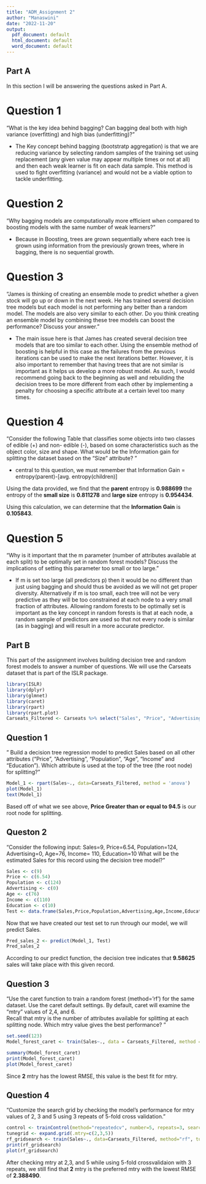 ---
title: "ADM_Assignment 2"
author: "Manaswini"
date: "2022-11-20"
output:
  pdf_document: default
  html_document: default
  word_document: default
---
## Part A

In this section I will be answering the questions asked in Part A.

# Question 1
"What  is  the  key  idea  behind  bagging?  Can  bagging  deal  both  with  high  variance 
(overfitting) and high bias (underfitting)?"

- The Key concept behind bagging (bootstratp aggregation) is that we are reducing variance by selecting random samples of the training set using replacement (any given value may appear multiple times or not at all) and then each weak learner is fit on  each data sample. This method is used to fight overfitting (variance) and would not be a viable option to tackle underfitting.

# Question 2
"Why bagging models are computationally more efficient when compared to boosting 
models with the same number of weak learners?"

- Because in Boosting, trees are grown sequentially where each tree is grown using information from the previously grown trees, where in bagging, there is no sequential growth. 

# Question 3
"James is thinking of creating an ensemble mode to predict whether a given stock will 
go up or down in the next week.  He has trained several decision tree models but each model 
is not performing any better than a random model. The models are also very similar to each 
other. Do you think creating an ensemble model by combining these tree models can boost 
the performance? Discuss your answer."

- The main issue here is that James has created several decision tree models that are too similar to each other. Using the ensemble method of boosting is helpful in this case as the failures from the previous iterations can be used to make the next iterations better. However, it is also important to remember that having trees that are not similar is important as it helps us develop a more robust model. As such, I would recommend going back to the beginning as well and rebuilding the decision trees to be more different from each other by implementing a penalty for choosing a specific attribute at a certain level too many times. 

# Question 4
"Consider the following Table that classifies some objects into two classes of edible (+) 
and non- edible (-), based on some characteristics such as the object color, size and shape. 
What would be the Information gain for splitting the dataset based on the “Size” attribute? "

- central to this question, we must remember that Information Gain = entropy(parent)-[avg. entropy(children)]

Using the data provided, we find that the **parent** entropy is **0.988699**
the entropy of the **small size** is **0.811278** and **large size** entropy is **0.954434**.

Using this calculation, we can determine that the **Information Gain** is **0.105843**.

# Question 5
"Why is it important that the m parameter (number of attributes available at each 
split) to be optimally set in random forest models? Discuss the implications of setting this 
parameter too small or too large."

- If m is set too large (all predictors p) then it would be no different than just using bagging and should thus be avoided as we will not get proper diversity. Alternatively if m is too small, each tree will not be very predictive as they will be too constrained at each node to a very small fraction of attributes. Allowing random forests to be optimally set is important as the key concept in random forests is that at each node, a random sample of predictors are used so that not every node is similar (as in bagging) and will result in a more accurate predictor.

## Part B
This part of the assignment involves building decision tree and random forest models to answer a number of questions. We will use the Carseats dataset that is part of the ISLR package. 

```{r}
library(ISLR)
library(dplyr)
library(glmnet)
library(caret)
library(rpart)
library(rpart.plot)
Carseats_Filtered <- Carseats %>% select("Sales", "Price", "Advertising", "Population", "Age", "Income", "Education")
```

## Question 1
" Build  a  decision  tree  regression  model  to  predict  Sales  based  on  all  other  attributes 
("Price", "Advertising", "Population", "Age", "Income" and "Education").  Which attribute is 
used at the top of the tree (the root node) for splitting?"

```{r}
Model_1 <- rpart(Sales~., data=Carseats_Filtered, method = 'anova')
plot(Model_1)
text(Model_1)
```
Based off of what we see above, **Price Greater than or equal to 94.5** is our root node for splitting.

## Queston 2
"Consider the following input:
Sales=9, Price=6.54, Population=124, Advertising=0, Age=76, Income= 110, Education=10
What will be the estimated Sales for this record using the decision tree model?"

```{r}
Sales <- c(9)
Price <- c(6.54)
Population <- c(124)
Advertising <- c(0)
Age <- c(76)
Income <- c(110)
Education <- c(10)
Test <- data.frame(Sales,Price,Population,Advertising,Age,Income,Education)

```


Now that we have created our test set to run through our model, we will predict Sales.

```{r}
Pred_sales_2 <- predict(Model_1, Test)
Pred_sales_2

```

According to our predict function, the decision tree indicates that **9.58625** sales will take place with this given record.

## Question 3
"Use the caret function to train a random forest (method=’rf’) for the same dataset. Use 
the caret default settings. By default, caret will examine the “mtry” values of 2,4, and 6.         
Recall that mtry is the number of attributes available for splitting at each splitting node. 
Which mtry value gives the best performance? "


```{r}
set.seed(123)
Model_forest_caret <- train(Sales~., data = Carseats_Filtered, method = 'rf')

```

```{r}
summary(Model_forest_caret)
print(Model_forest_caret)
plot(Model_forest_caret)

```


Since **2** mtry has the lowest RMSE, this value is the best fit for mtry. 

## Question 4
"Customize the search grid by checking the model’s performance for mtry values of 2, 
3 and 5 using 3 repeats of 5-fold cross validation."



```{r}
control <- trainControl(method="repeatedcv", number=5, repeats=3, search="grid")
tunegrid <- expand.grid(.mtry=c(2,3,5))
rf_gridsearch <- train(Sales~., data=Carseats_Filtered, method="rf", tuneGrid=tunegrid,trControl=control)
print(rf_gridsearch)
plot(rf_gridsearch)

```

After checking mtry at 2,3, and 5 while using 5-fold crossvalidaion with 3 repeats, we still find that **2** mtry is the preferred mtry with the lowest RMSE of **2.388490**. 









